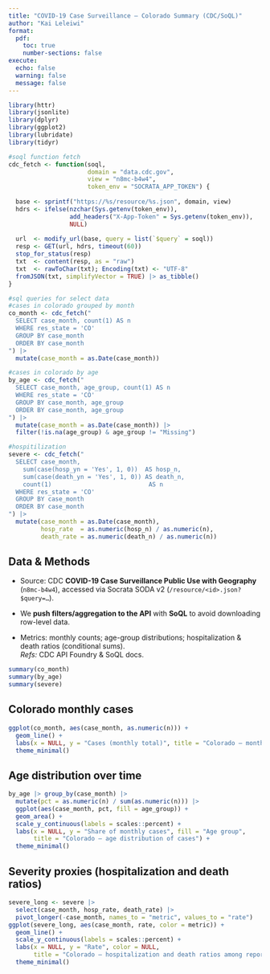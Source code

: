 ```yaml
---
title: "COVID-19 Case Surveillance — Colorado Summary (CDC/SoQL)"
author: "Kai Leleiwi"
format:
  pdf:
    toc: true
    number-sections: false
execute:
  echo: false
  warning: false
  message: false
---
```


```r
library(httr)
library(jsonlite)
library(dplyr)
library(ggplot2)
library(lubridate)
library(tidyr)

#soql function fetch
cdc_fetch <- function(soql, 
                      domain = "data.cdc.gov", 
                      view = "n8mc-b4w4", 
                      token_env = "SOCRATA_APP_TOKEN") { 
  
  base <- sprintf("https://%s/resource/%s.json", domain, view) 
  hdrs <- ifelse(nzchar(Sys.getenv(token_env)), 
                 add_headers("X-App-Token" = Sys.getenv(token_env)), 
                 NULL)
  
  url  <- modify_url(base, query = list(`$query` = soql))
  resp <- GET(url, hdrs, timeout(60))
  stop_for_status(resp)
  txt  <- content(resp, as = "raw")
  txt  <- rawToChar(txt); Encoding(txt) <- "UTF-8"
  fromJSON(txt, simplifyVector = TRUE) |> as_tibble()
}

#sql queries for select data
#cases in colorado grouped by month
co_month <- cdc_fetch("
  SELECT case_month, count(1) AS n
  WHERE res_state = 'CO'
  GROUP BY case_month
  ORDER BY case_month
") |>
  mutate(case_month = as.Date(case_month))

#cases in colorado by age
by_age <- cdc_fetch("
  SELECT case_month, age_group, count(1) AS n
  WHERE res_state = 'CO'
  GROUP BY case_month, age_group
  ORDER BY case_month, age_group
") |>
  mutate(case_month = as.Date(case_month)) |>
  filter(!is.na(age_group) & age_group != "Missing")

#hospitilization 
severe <- cdc_fetch("
  SELECT case_month,
    sum(case(hosp_yn = 'Yes', 1, 0))  AS hosp_n,
    sum(case(death_yn = 'Yes', 1, 0)) AS death_n,
    count(1)                           AS n
  WHERE res_state = 'CO'
  GROUP BY case_month
  ORDER BY case_month
") |>
  mutate(case_month = as.Date(case_month),
         hosp_rate  = as.numeric(hosp_n) / as.numeric(n),
         death_rate = as.numeric(death_n) / as.numeric(n))
```

## Data & Methods

-   Source: CDC **COVID-19 Case Surveillance Public Use with Geography** (`n8mc-b4w4`), accessed via Socrata SODA v2 (`/resource/<id>.json?$query=…`).

-   We **push filters/aggregation to the API** with **SoQL** to avoid downloading row-level data.

-   Metrics: monthly counts; age-group distributions; hospitalization & death ratios (conditional sums).\
    *Refs:* CDC API Foundry & SoQL docs.

```r
summary(co_month)
summary(by_age)
summary(severe)
```

## Colorado monthly cases

```r
ggplot(co_month, aes(case_month, as.numeric(n))) +
  geom_line() +
  labs(x = NULL, y = "Cases (monthly total)", title = "Colorado — monthly case counts") +
  theme_minimal()

```

## Age distribution over time

```r
by_age |> group_by(case_month) |>
  mutate(pct = as.numeric(n) / sum(as.numeric(n))) |>
  ggplot(aes(case_month, pct, fill = age_group)) +
  geom_area() +
  scale_y_continuous(labels = scales::percent) +
  labs(x = NULL, y = "Share of monthly cases", fill = "Age group",
       title = "Colorado — age distribution of cases") +
  theme_minimal()

```

## Severity proxies (hospitalization and death ratios)

```r
severe_long <- severe |>
  select(case_month, hosp_rate, death_rate) |>
  pivot_longer(-case_month, names_to = "metric", values_to = "rate")
ggplot(severe_long, aes(case_month, rate, color = metric)) +
  geom_line() +
  scale_y_continuous(labels = scales::percent) +
  labs(x = NULL, y = "Rate", color = NULL,
       title = "Colorado — hospitalization and death ratios among reported cases") +
  theme_minimal()

```
